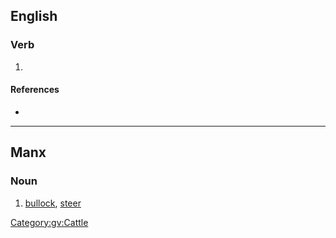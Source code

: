 {{also|Stott}}
==English==

===Verb===
{{en-verb|stotts|stottin|stotted}}

# {{Geordie}} {{alternative spelling of|stot}}

====References====
* {{R:Todds Geordie 1977}}

----

==Manx==

===Noun===
{{head|gv|noun|g=m|plural|stitt}}

# [[bullock]], [[steer]]

[[Category:gv:Cattle]]
